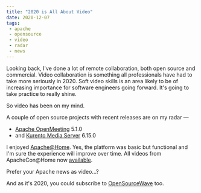 ```yaml
---
title: "2020 is All About Video"
date: 2020-12-07
tags:
 - apache
 - opensource
 - video
 - radar
 - news
---
```



Looking back, I've done a lot of remote collaboration, both open source and commercial. Video collaboration is
something all professionals have had to take more seriously in 2020. Soft video skills is an area likely to
be of increasing importance for software engineers going forward. It's going to take practice to really shine.

So video has been on my mind.

A couple of open source projects with recent releases are on my radar —
 * [Apache OpenMeeting](https://openmeetings.apache.org/index.html) 5.1.0
 * and [Kurento Media Server](https://www.kurento.org) 6.15.0

I enjoyed [Apache@Home](https://blogs.apache.org/conferences/entry/apachecon-home-2020-was-a). Yes, the platform
was basic but functional and I'm sure the experience will improve over time. All videos from ApacheCon@Home
now [available](https://www.youtube.com/c/TheApacheFoundation/).

Prefer your Apache news as video...?

<section>
    <YouTube videoId="daud_G6YyV0"></YouTube>
</section>

And as it's 2020, you could subscribe to [OpenSourceWave](https://s.apache.org/OpenSourceWave) too.


